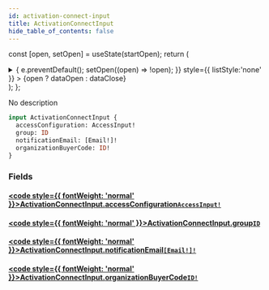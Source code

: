 ```yaml
---
id: activation-connect-input
title: ActivationConnectInput
hide_table_of_contents: false
---
```






const [open, setOpen] = useState(startOpen);
return (
<details {...(open ? { open: true } : {})} className="details" style={{ border:'none', boxShadow:'none', background:'var(--ifm-background-color)' }}>
<summary
onClick={(e) => {
e.preventDefault();
setOpen((open) => !open);
}}
style={{ listStyle:'none' }} >
{open ? dataOpen : dataClose}
</summary>
{open && children}
</details>
);
};

No description

```graphql
input ActivationConnectInput {
  accessConfiguration: AccessInput!
  group: ID
  notificationEmail: [Email!]!
  organizationBuyerCode: ID!
}
```

### Fields

#### [<code style={{ fontWeight: 'normal' }}>ActivationConnectInput.<b>accessConfiguration</b></code>](#)<Bullet />[`AccessInput!`](/api/inputs/access-input) <Badge class="badge badge--secondary" text="non-null"/> <Badge class="badge badge--secondary" text="input"/>

>

#### [<code style={{ fontWeight: 'normal' }}>ActivationConnectInput.<b>group</b></code>](#)<Bullet />[`ID`](/api/scalars/id) <Badge class="badge badge--secondary" text="scalar"/>

>

#### [<code style={{ fontWeight: 'normal' }}>ActivationConnectInput.<b>notificationEmail</b></code>](#)<Bullet />[`[Email!]!`](/api/scalars/email) <Badge class="badge badge--secondary" text="non-null"/> <Badge class="badge badge--secondary" text="scalar"/>

>

#### [<code style={{ fontWeight: 'normal' }}>ActivationConnectInput.<b>organizationBuyerCode</b></code>](#)<Bullet />[`ID!`](/api/scalars/id) <Badge class="badge badge--secondary" text="non-null"/> <Badge class="badge badge--secondary" text="scalar"/>

>
